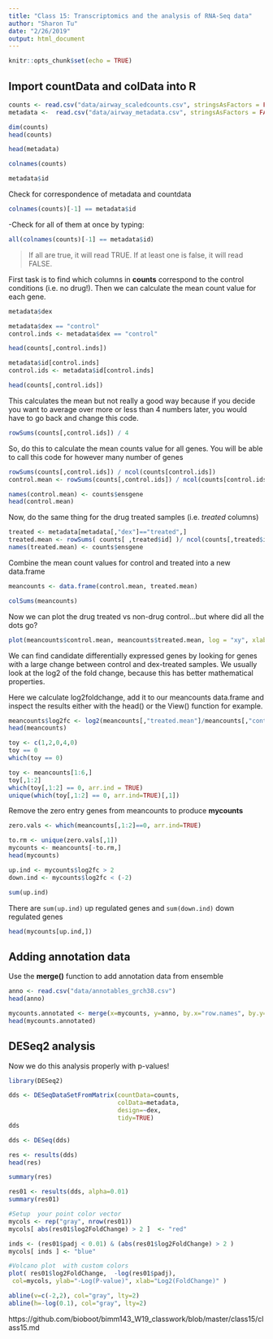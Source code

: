 ```yaml
---
title: "Class 15: Transcriptomics and the analysis of RNA-Seq data"
author: "Sharon Tu"
date: "2/26/2019"
output: html_document
---
```


```r
knitr::opts_chunk$set(echo = TRUE)
```

## Import countData and colData into R
```r
counts <- read.csv("data/airway_scaledcounts.csv", stringsAsFactors = FALSE)
metadata <-  read.csv("data/airway_metadata.csv", stringsAsFactors = FALSE)
```

```r
dim(counts)
head(counts)
```

```r
head(metadata)
```

```r
colnames(counts)
```

```r
metadata$id
```

Check for correspondence of metadata and countdata
```r
colnames(counts)[-1] == metadata$id
```

-Check for all of them at once by typing: 
```r
all(colnames(counts)[-1] == metadata$id)
```
> If all are true, it will read TRUE. If at least one is false, it will read FALSE.

First task is to find which columns in **counts** correspond to the control conditions (i.e. no drug!). Then we can calculate the mean count value for each gene.
```r
metadata$dex
```
```r
metadata$dex == "control"
control.inds <- metadata$dex == "control"
```

```r
head(counts[,control.inds])
```

```r
metadata$id[control.inds]
control.ids <- metadata$id[control.inds]
```

```r
head(counts[,control.ids])
```

This calculates the mean but not really a good way because if you decide you want to average over more or less than 4 numbers later, you would have to go back and change this code.
```r
rowSums(counts[,control.ids]) / 4
```

So, do this to calculate the mean counts value for all genes. You will be able to call this code for however many number of genes
```r
rowSums(counts[,control.ids]) / ncol(counts[control.ids])
control.mean <- rowSums(counts[,control.ids]) / ncol(counts[control.ids])
```

```r
names(control.mean) <- counts$ensgene
head(control.mean)
```

Now, do the same thing for the drug treated samples (i.e. *treated* columns)

```r
treated <- metadata[metadata[,"dex"]=="treated",]
treated.mean <- rowSums( counts[ ,treated$id] )/ ncol(counts[,treated$id]) 
names(treated.mean) <- counts$ensgene
```

Combine the mean count values for control and treated into a new data.frame 
```r
meancounts <- data.frame(control.mean, treated.mean)
```

```r
colSums(meancounts)
```

Now we can plot the drug treated vs non-drug control...but where did all the dots go? 
```r
plot(meancounts$control.mean, meancounts$treated.mean, log = "xy", xlab="log Control", ylab="log.Treated")
```

We can find candidate differentially expressed genes by looking for genes with a large change between control and dex-treated samples. We usually look at the log2 of the fold change, because this has better mathematical properties.

Here we calculate log2foldchange, add it to our meancounts data.frame and inspect the results either with the head() or the View() function for example.
```r
meancounts$log2fc <- log2(meancounts[,"treated.mean"]/meancounts[,"control.mean"])
head(meancounts)
```

```r
toy <- c(1,2,0,4,0)
toy == 0
which(toy == 0)
```

```r
toy <- meancounts[1:6,]
toy[,1:2]
which(toy[,1:2] == 0, arr.ind = TRUE)
unique(which(toy[,1:2] == 0, arr.ind=TRUE)[,1])
```

Remove the zero entry genes from meancounts to produce **mycounts**
```r
zero.vals <- which(meancounts[,1:2]==0, arr.ind=TRUE)

to.rm <- unique(zero.vals[,1])
mycounts <- meancounts[-to.rm,]
head(mycounts)
```

```r
up.ind <- mycounts$log2fc > 2
down.ind <- mycounts$log2fc < (-2)
```

```r
sum(up.ind)
```

There are `sum(up.ind)` up regulated genes and `sum(down.ind)` down regulated genes
```r
head(mycounts[up.ind,])
```

## Adding annotation data
Use the **merge()** function to add annotation data from ensemble 
```r
anno <- read.csv("data/annotables_grch38.csv")
head(anno)
```

```r
mycounts.annotated <- merge(x=mycounts, y=anno, by.x="row.names", by.y="ensgene")
head(mycounts.annotated)
```

## DESeq2 analysis

Now we do this analysis properly with p-values!
```r
library(DESeq2)
```

```r
dds <- DESeqDataSetFromMatrix(countData=counts, 
                              colData=metadata, 
                              design=~dex, 
                              tidy=TRUE)
dds
```

```r
dds <- DESeq(dds)
```

```r
res <- results(dds)
head(res)
```

```r
summary(res)
```

```r
res01 <- results(dds, alpha=0.01)
summary(res01)
```

```r
#Setup  your point color vector 
mycols <- rep("gray", nrow(res01))
mycols[ abs(res01$log2FoldChange) > 2 ]  <- "red" 

inds <- (res01$padj < 0.01) & (abs(res01$log2FoldChange) > 2 )
mycols[ inds ] <- "blue"

#Volcano plot  with custom colors 
plot( res01$log2FoldChange,  -log(res01$padj), 
 col=mycols, ylab="-Log(P-value)", xlab="Log2(FoldChange)" )

abline(v=c(-2,2), col="gray", lty=2)
abline(h=-log(0.1), col="gray", lty=2)
```

https://github.com/bioboot/bimm143_W19_classwork/blob/master/class15/class15.md

